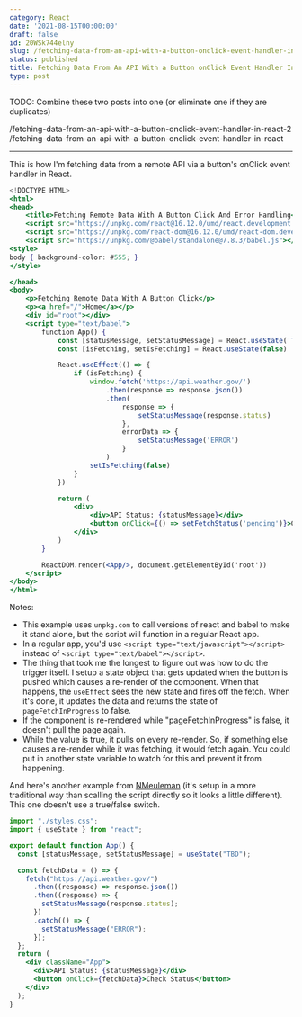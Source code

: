 ```yaml
---
category: React
date: '2021-08-15T00:00:00'
draft: false
id: 20WSk744elny
slug: /fetching-data-from-an-api-with-a-button-onclick-event-handler-in-react
status: published
title: Fetching Data From An API With a Button onClick Event Handler In React
type: post
---
```


TODO: Combine these two posts into one (or eliminate one if they are duplicates)

/fetching-data-from-an-api-with-a-button-onclick-event-handler-in-react-2
/fetching-data-from-an-api-with-a-button-onclick-event-handler-in-react

---



This is how I'm fetching data from a remote API via a button's onClick event handler in React.

```jsx
<!DOCTYPE HTML>
<html>
<head>
    <title>Fetching Remote Data With A Button Click And Error Handling</title>  
    <script src="https://unpkg.com/react@16.12.0/umd/react.development.js"></script>
    <script src="https://unpkg.com/react-dom@16.12.0/umd/react-dom.development.js"></script>
    <script src="https://unpkg.com/@babel/standalone@7.8.3/babel.js"></script>
<style>
body { background-color: #555; }
</style>

</head>
<body>
    <p>Fetching Remote Data With A Button Click</p>
    <p><a href="/">Home</a></p>
    <div id="root"></div>
    <script type="text/babel">
        function App() {
            const [statusMessage, setStatusMessage] = React.useState('TBD')
            const [isFetching, setIsFetching] = React.useState(false)

            React.useEffect(() => {
                if (isFetching) {
                    window.fetch('https://api.weather.gov/')
                        .then(response => response.json())
                        .then(
                            response => {
                                setStatusMessage(response.status)
                            },
                            errorData => {
                                setStatusMessage('ERROR')
                            }
                        )
                    setIsFetching(false)
                }
            })

            return (
                <div>
                    <div>API Status: {statusMessage}</div>
                    <button onClick={() => setFetchStatus('pending')}>Check Status</button>
                </div>
            )
        }

        ReactDOM.render(<App/>, document.getElementById('root'))
    </script>
</body>
</html>
```

Notes:

- This example uses `unpkg.com` to call versions of react and babel to make it stand alone, but the script will function in a regular React app.
- In a regular app, you'd use `<script type="text/javascript"></script>` instead of `<script type="text/babel"></script>`.
- The thing that took me the longest to figure out was how to do the trigger itself. I setup a state object that gets updated when the button is pushed which causes a re-render of the component. When that happens, the `useEffect` sees the new state and fires off the fetch. When it's done, it updates the data and returns the state of `pageFetchInProgress` to false. 
- If the component is re-rendered while "pageFetchInProgress" is false, it doesn't pull the page again. 
- While the value is true, it pulls on every re-render. So, if something else causes a re-render while it was fetching, it would fetch again. You could put in another state variable to watch for this and prevent it from happening.

And here's another example from [NMeuleman](https://twitter.com/NMeuleman) (it's setup in a more traditional way than scalling the script directly so it looks a little different). This one doesn't use a true/false switch.


```jsx
import "./styles.css";
import { useState } from "react";

export default function App() {
  const [statusMessage, setStatusMessage] = useState("TBD");

  const fetchData = () => {
    fetch("https://api.weather.gov/")
      .then((response) => response.json())
      .then((response) => {
        setStatusMessage(response.status);
      })
      .catch(() => {
        setStatusMessage("ERROR");
      });
  };
  return (
    <div className="App">
      <div>API Status: {statusMessage}</div>
      <button onClick={fetchData}>Check Status</button>
    </div>
  );
}
```